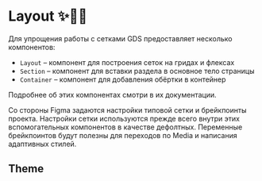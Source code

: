 

<Meta title="Dev / Layout" />

# Layout ✨🧱🤖

Для упрощения работы с сетками GDS предоставляет несколько компонентов:

-   `Layout` – компонент для построения сеток на гридах и флексах
-   `Section` – компонент для вставки раздела в основное тело страницы
-   `Container` – компонент для добавления обёртки в контейнер

Подробнее об этих компонентах смотри в их документации.

Со стороны Figma задаются настройки типовой сетки и брейкпоинты проекта. Настройки сетки используются прежде всего внутри этих вспомогательных компонентов в качестве дефолтных. Переменные брейкпоинтов будут полезны для переходов по Media и написания адаптивных стилей.

## Theme

<Props of={LayoutTheme} />
